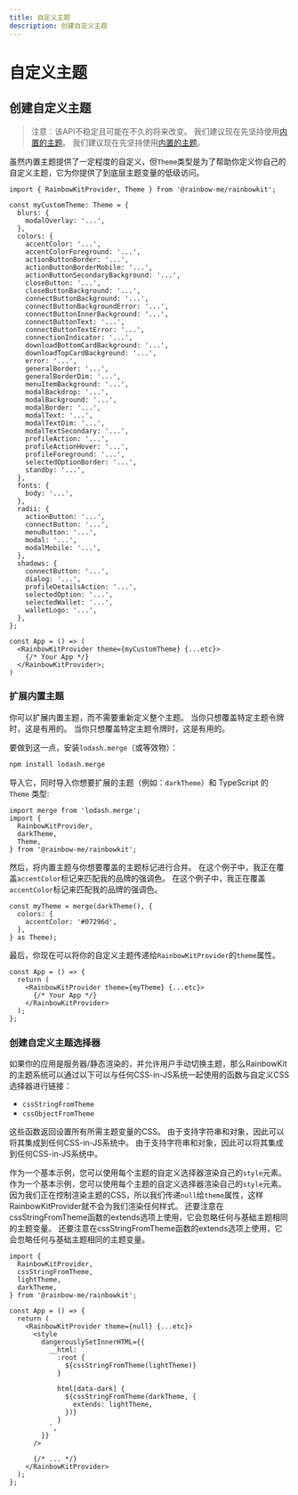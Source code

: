 ```yaml
---
title: 自定义主题
description: 创建自定义主题
---
```


# 自定义主题

## 创建自定义主题

> 注意：该API不稳定且可能在不久的将来改变。 我们建议现在先坚持使用[内置的主题](/docs/theming)。 我们建议现在先坚持使用[内置的主题](/docs/theming)。

虽然内置主题提供了一定程度的自定义，但`Theme`类型是为了帮助你定义你自己的自定义主题，它为你提供了到底层主题变量的低级访问。

```tsx
import { RainbowKitProvider, Theme } from '@rainbow-me/rainbowkit';

const myCustomTheme: Theme = {
  blurs: {
    modalOverlay: '...',
  },
  colors: {
    accentColor: '...',
    accentColorForeground: '...',
    actionButtonBorder: '...',
    actionButtonBorderMobile: '...',
    actionButtonSecondaryBackground: '...',
    closeButton: '...',
    closeButtonBackground: '...',
    connectButtonBackground: '...',
    connectButtonBackgroundError: '...',
    connectButtonInnerBackground: '...',
    connectButtonText: '...',
    connectButtonTextError: '...',
    connectionIndicator: '...',
    downloadBottomCardBackground: '...',
    downloadTopCardBackground: '...',
    error: '...',
    generalBorder: '...',
    generalBorderDim: '...',
    menuItemBackground: '...',
    modalBackdrop: '...',
    modalBackground: '...',
    modalBorder: '...',
    modalText: '...',
    modalTextDim: '...',
    modalTextSecondary: '...',
    profileAction: '...',
    profileActionHover: '...',
    profileForeground: '...',
    selectedOptionBorder: '...',
    standby: '...',
  },
  fonts: {
    body: '...',
  },
  radii: {
    actionButton: '...',
    connectButton: '...',
    menuButton: '...',
    modal: '...',
    modalMobile: '...',
  },
  shadows: {
    connectButton: '...',
    dialog: '...',
    profileDetailsAction: '...',
    selectedOption: '...',
    selectedWallet: '...',
    walletLogo: '...',
  },
};

const App = () => (
  <RainbowKitProvider theme={myCustomTheme} {...etc}>
    {/* Your App */}
  </RainbowKitProvider>;
)
```

### 扩展内置主题

你可以扩展内置主题，而不需要重新定义整个主题。 当你只想覆盖特定主题令牌时，这是有用的。 当你只想覆盖特定主题令牌时，这是有用的。

要做到这一点，安装`lodash.merge`（或等效物）：

```bash
npm install lodash.merge
```

导入它，同时导入你想要扩展的主题（例如：`darkTheme`）和 TypeScript 的 `Theme` 类型:

```tsx
import merge from 'lodash.merge';
import {
  RainbowKitProvider,
  darkTheme,
  Theme,
} from '@rainbow-me/rainbowkit';
```

然后，将内置主题与你想要覆盖的主题标记进行合并。 在这个例子中，我正在覆盖`accentColor`标记来匹配我的品牌的强调色。 在这个例子中，我正在覆盖`accentColor`标记来匹配我的品牌的强调色。

```tsx
const myTheme = merge(darkTheme(), {
  colors: {
    accentColor: '#07296d',
  },
} as Theme);
```

最后，你现在可以将你的自定义主题传递给`RainbowKitProvider`的`theme`属性。

```tsx
const App = () => {
  return (
    <RainbowKitProvider theme={myTheme} {...etc}>
      {/* Your App */}
    </RainbowKitProvider>
  );
};
```

### 创建自定义主题选择器

如果你的应用是服务器/静态渲染的，并允许用户手动切换主题，那么RainbowKit的主题系统可以通过以下可以与任何CSS-in-JS系统一起使用的函数与自定义CSS选择器进行链接：

- `cssStringFromTheme`
- `cssObjectFromTheme`

这些函数返回设置所有所需主题变量的CSS。 由于支持字符串和对象，因此可以将其集成到任何CSS-in-JS系统中。 由于支持字符串和对象，因此可以将其集成到任何CSS-in-JS系统中。

作为一个基本示例，您可以使用每个主题的自定义选择器渲染自己的`style`元素。 作为一个基本示例，您可以使用每个主题的自定义选择器渲染自己的`style`元素。 因为我们正在控制渲染主题的CSS，所以我们传递`null`给`theme`属性，这样RainbowKitProvider就不会为我们渲染任何样式。 还要注意在cssStringFromTheme函数的extends选项上使用，它会忽略任何与基础主题相同的主题变量。 还要注意在cssStringFromTheme函数的extends选项上使用，它会忽略任何与基础主题相同的主题变量。

```tsx
import {
  RainbowKitProvider,
  cssStringFromTheme,
  lightTheme,
  darkTheme,
} from '@rainbow-me/rainbowkit';

const App = () => {
  return (
    <RainbowKitProvider theme={null} {...etc}>
      <style
        dangerouslySetInnerHTML={{
          __html: `
            :root {
              ${cssStringFromTheme(lightTheme)}
            }

            html[data-dark] {
              ${cssStringFromTheme(darkTheme, {
                extends: lightTheme,
              })}
            }
          `,
        }}
      />

      {/* ... */}
    </RainbowKitProvider>
  );
};
```
